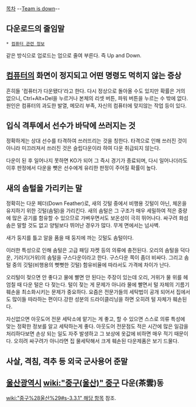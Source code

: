 [[목차]]
--[[내려갈 팀은 내려간다|Team is down]]--

== 다운로드의 줄임말 ==
 * [[컴퓨터 관련 정보]]

같은 방식으로 업로드는 업으로 줄여 부른다. 즉 Up and Down.

== [[컴퓨터]]의 화면이 정지되고 어떤 명령도 먹히지 않는 증상 ==
흔히들 '컴퓨터가 다운됐다'라고 한다. 다시 정상으로 돌아올 수도 있지만 확률은 거의 없으니, Ctrl+Alt+Del을 누르거나 본체의 리셋 버튼, 파워 버튼을 누르는 수 밖에 없다. 원인은 컴퓨터의 과도한 발열, 메모리 부족, 자신의 컴퓨터에 맞지않는 작업 등이 있다.

== 입식 격투에서 선수가 바닥에 쓰러지는 것 ==
정확하게는 상대 선수를 타격하여 쓰러뜨리는 것을 칭한다. 타격으로 인해 쓰러진 것이 아니라 미끄러져서 쓰러진 것은 슬립다운이라 하여 다운 취급되지 않는다.

다운이 된 후 일어나지 못하면 KO가 되어 그 즉시 경기가 종료되며, 다시 일어나더라도 이후 판정에서 다운을 뺏은 선수에게 유리한 판정이 주어질 확률이 높다.

== 새의 솜털을 가리키는 말 == 
정확히는 다운 페더(Down Feather)로, 새의 깃털 중에서 비행용 깃털이 아닌, 체온을 유지하기 위한 깃털(솜털)을 가리킨다. 새의 솜털은 그 구조가 매우 세밀하여 적은 중량에 많은 공기를 함유할 수 있으므로 가벼우면서도 보온성이 극히 뛰어나다. 싸구려 화섬솜은 말할 것도 없고 양털보다 뛰어난 경우가 많다. 무게 면에서는 넘사벽. 

새가 둥지를 틀고 알을 품을 때 둥지에 까는 깃털도 솜털이다. 

이러한 특성으로 인해 솜털은 고급 패딩 자켓 등의 의류에 충전된다. 오리의 솜털을 덕다운, 기러기(거위)의 솜털을 구스다운이라고 한다. 구스다운 쪽이 좀더 비싸다. 그리고 솜털 중의 깃털(비행용의 뻣뻣한 깃털) 함유비율에 따라서도 가격에 차이가 난다. 

오리털이 젖으면 안 좋다고 물에 빨면 안 된다는 주장이 있는데 오리, 거위가 물 위를 헤엄칠 때 다운 털은 다 젖는다. 털이 젖는 게 문제가 아니라 물에 빨면서 털 자체의 기름기 훼손을 최소화시키는 문제가 중요하다. 요즘은 전문가들의 세탁법이 공개 되어서 집에서도 많이들 따라하는 편이다.강한 성분의 드라이클리닝을 하면 오히려 털 자체가 훼손된다.

자신없으면 아웃도어 전문 세탁소에 맡기는 게 좋고, 할 수 있으면 스스로 의류 특성에 맞는 정확한 정보를 알고 세탁하는게 좋다. 아웃도어 전문점도 적은 시간에 많은 일감을 처리하다보면 손상 되는 일도 자주 발생하고 그 보상에 옷값에 비하면 매우 적기 때문이다. 오히려 싸구려가 아니라면 집 물세탁해서 크게 훼손된 다운제품은 보기 드물다.

== 사살, 격침, 격추 등 외국 군사용어 준말 ==
== [[울산광역시]] [[wiki:"중구(울산)" 중구]] 다운(茶雲)동 ==
[[wiki:"중구%28울산%29#s-3.3.1" 해당 항목]] 참조.
